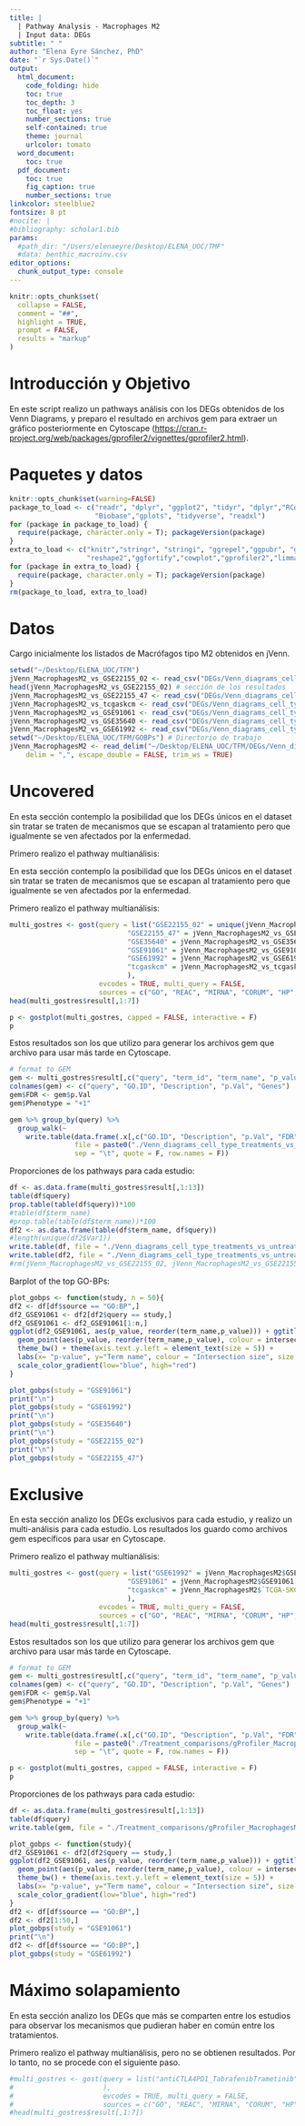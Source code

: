 ```yaml
---
title: |
  | Pathway Analysis - Macrophages M2
  | Input data: DEGs
subtitle: " "
author: "Elena Eyre Sánchez, PhD"
date: "`r Sys.Date()`"
output:
  html_document:
    code_folding: hide
    toc: true
    toc_depth: 3
    toc_float: yes
    number_sections: true
    self-contained: true
    theme: journal
    urlcolor: tomato
  word_document:
    toc: true
  pdf_document:
    toc: true
    fig_caption: true
    number_sections: true
linkcolor: steelblue2
fontsize: 8 pt
#nocite: |
#bibliography: scholar1.bib
params:
  #path_dir: "/Users/elenaeyre/Desktop/ELENA_UOC/TMF"
  #data: benthic_macroinv.csv
editor_options: 
  chunk_output_type: console
---
```


```r
knitr::opts_chunk$set(
  collapse = FALSE,
  comment = "##",
  highlight = TRUE,
  prompt = FALSE,
  results = "markup"
)
```

# Introducción y Objetivo

En este script realizo un pathways análisis con los DEGs obtenidos de los Venn Diagrams, y preparo el resultado en archivos gem para extraer un gráfico posteriormente en Cytoscape (<https://cran.r-project.org/web/packages/gprofiler2/vignettes/gprofiler2.html>).

# Paquetes y datos

```r
knitr::opts_chunk$set(warning=FALSE)
package_to_load <- c("readr", "dplyr", "ggplot2", "tidyr", "dplyr","RColorBrewer", 
                     "Biobase","gplots", "tidyverse", "readxl")
for (package in package_to_load) {
  require(package, character.only = T); packageVersion(package)
}
extra_to_load <- c("knitr","stringr", "stringi", "ggrepel","ggpubr", "ggbreak",
                   "reshape2","ggfortify","cowplot","gprofiler2","limma")
for (package in extra_to_load) {
  require(package, character.only = T); packageVersion(package)
}
rm(package_to_load, extra_to_load)
```

# Datos

Cargo inicialmente los listados de Macrófagos tipo M2 obtenidos en jVenn. 

```r
setwd("~/Desktop/ELENA_UOC/TFM")
jVenn_MacrophagesM2_vs_GSE22155_02 <- read_csv("DEGs/Venn_diagrams_cell_type_treatments_vs_untreated/jVenn_MacrophagesM2_vs_GSE22155_02.csv")
head(jVenn_MacrophagesM2_vs_GSE22155_02) # sección de los resultados
jVenn_MacrophagesM2_vs_GSE22155_47 <- read_csv("DEGs/Venn_diagrams_cell_type_treatments_vs_untreated/jVenn_MacrophagesM2_vs_GSE22155_47.csv")
jVenn_MacrophagesM2_vs_tcgaskcm <- read_csv("DEGs/Venn_diagrams_cell_type_treatments_vs_untreated/jVenn_MacrophagesM1_vs_TCGA-SKCM.csv")
jVenn_MacrophagesM2_vs_GSE91061 <- read_csv("DEGs/Venn_diagrams_cell_type_treatments_vs_untreated/jVenn_MacrophagesM2_vs_GSE91061.csv")
jVenn_MacrophagesM2_vs_GSE35640 <- read_csv("DEGs/Venn_diagrams_cell_type_treatments_vs_untreated/jVenn_MacrophagesM2_vs_GSE35640.csv")
jVenn_MacrophagesM2_vs_GSE61992 <- read_csv("DEGs/Venn_diagrams_cell_type_treatments_vs_untreated/jVenn_MacrophagesM2_vs_GSE61992.csv")
setwd("~/Desktop/ELENA_UOC/TFM/GOBPs") # Directorio de trabajo
jVenn_MacrophagesM2 <- read_delim("~/Desktop/ELENA_UOC/TFM/DEGs/Venn_diagrams_cell_type_treatments_comparison/Valid/jVenn_chart_MacrophageM2.csv", 
    delim = ",", escape_double = FALSE, trim_ws = TRUE)
```

# Uncovered

En esta sección contemplo la posibilidad que los DEGs únicos en el dataset sin tratar se traten de mecanismos que se escapan al tratamiento pero que igualmente se ven afectados por la enfermedad.

Primero realizo el pathway multianálisis:

En esta sección contemplo la posibilidad que los DEGs únicos en el dataset sin tratar se traten de mecanismos que se escapan al tratamiento pero que igualmente se ven afectados por la enfermedad.

Primero realizo el pathway multianálisis:

```r
multi_gostres <- gost(query = list("GSE22155_02" = unique(jVenn_MacrophagesM2_vs_GSE22155_02$GSE50509[which(is.na(jVenn_MacrophagesM2_vs_GSE22155_02$GSE50509) == F)]),
                             "GSE22155_47" = jVenn_MacrophagesM2_vs_GSE22155_47$GSE50509[which(is.na(jVenn_MacrophagesM2_vs_GSE22155_47$GSE50509) == F)],
                             "GSE35640" = jVenn_MacrophagesM2_vs_GSE35640$GSE50509[which(is.na(jVenn_MacrophagesM2_vs_GSE35640$GSE50509) == F)],
                             "GSE91061" = jVenn_MacrophagesM2_vs_GSE91061$GSE50509[which(is.na(jVenn_MacrophagesM2_vs_GSE91061$GSE50509) == F)],
                             "GSE61992" = jVenn_MacrophagesM2_vs_GSE61992$GSE50509[which(is.na(jVenn_MacrophagesM2_vs_GSE61992$GSE50509) == F)],
                             "tcgaskcm" = jVenn_MacrophagesM2_vs_tcgaskcm$GSE50509[which(is.na(jVenn_MacrophagesM2_vs_tcgaskcm$GSE50509) == F)]
                             ),
                      evcodes = TRUE, multi_query = FALSE, 
                      sources = c("GO", "REAC", "MIRNA", "CORUM", "HP", "HPA", "WP"))
head(multi_gostres$result[,1:7])
```

```r
p <- gostplot(multi_gostres, capped = FALSE, interactive = F)
p 
```

Estos resultados son los que utilizo para generar los archivos gem que archivo para usar más tarde en Cytoscape.

```r
# format to GEM
gem <- multi_gostres$result[,c("query", "term_id", "term_name", "p_value", "intersection_size")]
colnames(gem) <- c("query", "GO.ID", "Description", "p.Val", "Genes")
gem$FDR <- gem$p.Val
gem$Phenotype = "+1"

gem %>% group_by(query) %>%
  group_walk(~
    write.table(data.frame(.x[,c("GO.ID", "Description", "p.Val", "FDR", "Phenotype", "Genes")]), 
                file = paste0("./Venn_diagrams_cell_type_treatments_vs_untreated/gProfiler_MacrophagesM2_Only_geneset_", unique(.y$query), "_gem.txt"),
                sep = "\t", quote = F, row.names = F))
```

Proporciones de los pathways para cada estudio:

```r
df <- as.data.frame(multi_gostres$result[,1:13])
table(df$query)
prop.table(table(df$query))*100
#table(df$term_name)
#prop.table(table(df$term_name))*100
df2 <- as.data.frame(table(df$term_name, df$query))
#length(unique(df2$Var1))
write.table(df, file = "./Venn_diagrams_cell_type_treatments_vs_untreated/MacrM2_GOBPs.txt", sep = "\t",quote = F,row.names = F)
write.table(df2, file = "./Venn_diagrams_cell_type_treatments_vs_untreated/MacrM2_GOBPs_freq.txt", sep = "\t",quote = F,row.names = F)
#rm(jVenn_MacrophagesM2_vs_GSE22155_02, jVenn_MacrophagesM2_vs_GSE22155_47, jVenn_MacrophagesM2_vs_GSE35640, jVenn_MacrophagesM2_vs_GSE61992, jVenn_MacrophagesM2_vs_GSE91061, jVenn_MacrophagesM2_vs_tcgaskcm)
```

Barplot of the top GO-BPs:

```r
plot_gobps <- function(study, n = 50){
df2 <- df[df$source == "GO:BP",]
df2_GSE91061 <- df2[df2$query == study,]
df2_GSE91061 <- df2_GSE91061[1:n,]
ggplot(df2_GSE91061, aes(p_value, reorder(term_name,p_value))) + ggtitle(study) +
  geom_point(aes(p_value, reorder(term_name,p_value), colour = intersection_size, size = intersection_size), alpha = 0.6)+
  theme_bw() + theme(axis.text.y.left = element_text(size = 5)) +
  labs(x= "p-value", y="Term name", colour = "Intersection size", size = "Intersection size", caption = paste0("p-value = ",0.05))+
  scale_color_gradient(low="blue", high="red")
}

plot_gobps(study = "GSE91061")
print("\n")
plot_gobps(study = "GSE61992")
print("\n")
plot_gobps(study = "GSE35640")
print("\n")
plot_gobps(study = "GSE22155_02")
print("\n")
plot_gobps(study = "GSE22155_47")
```

# Exclusive

En esta sección analizo los DEGs exclusivos para cada estudio, y realizo un multi-análisis para cada estudio. Los resultados los guardo como archivos gem específicos para usar en Cytoscape.

Primero realizo el pathway multianálisis:

```r
multi_gostres <- gost(query = list("GSE61992" = jVenn_MacrophagesM2$GSE61992[which(is.na(jVenn_MacrophagesM2$GSE61992) == F)],
                             "GSE91061" = jVenn_MacrophagesM2$GSE91061[which(is.na(jVenn_MacrophagesM2$GSE91061) == F)],
                             "tcgaskcm" = jVenn_MacrophagesM2$`TCGA-SKCM`[which(is.na(jVenn_MacrophagesM2$`TCGA-SKCM`) == F)]
                             ),
                      evcodes = TRUE, multi_query = FALSE, 
                      sources = c("GO", "REAC", "MIRNA", "CORUM", "HP", "HPA", "WP"))
head(multi_gostres$result[,1:7])
```

Estos resultados son los que utilizo para generar los archivos gem que archivo para usar más tarde en Cytoscape.

```r
# format to GEM
gem <- multi_gostres$result[,c("query", "term_id", "term_name", "p_value", "intersection_size")]
colnames(gem) <- c("query", "GO.ID", "Description", "p.Val", "Genes")
gem$FDR <- gem$p.Val
gem$Phenotype = "+1"

gem %>% group_by(query) %>%
  group_walk(~
    write.table(data.frame(.x[,c("GO.ID", "Description", "p.Val", "FDR", "Phenotype", "Genes")]), 
                file = paste0("./Treatment_comparisons/gProfiler_MacrophagesM2_Only_geneset_", unique(.y$query), "_gem.txt"),
                sep = "\t", quote = F, row.names = F))
```

```r
p <- gostplot(multi_gostres, capped = FALSE, interactive = F)
p 
```

Proporciones de los pathways para cada estudio:

```r
df <- as.data.frame(multi_gostres$result[,1:13])
table(df$query)
write.table(gem, file = "./Treatment_comparisons/gProfiler_MacrophagesM2_Only_genesets.txt", sep = "\t",quote = F,row.names = F)
```

```r
plot_gobps <- function(study){
df2_GSE91061 <- df2[df2$query == study,]
ggplot(df2_GSE91061, aes(p_value, reorder(term_name,p_value))) + ggtitle(study) +
  geom_point(aes(p_value, reorder(term_name,p_value), colour = intersection_size, size = intersection_size), alpha = 0.6)+
  theme_bw() + theme(axis.text.y.left = element_text(size = 5)) +
  labs(x= "p-value", y="Term name", colour = "Intersection size", size = "Intersection size", caption = paste0("Top-4\np-value = ",0.05))+
  scale_color_gradient(low="blue", high="red")
}
df2 <- df[df$source == "GO:BP",]
df2 <- df2[1:50,]
plot_gobps(study = "GSE91061")
print("\n")
df2 <- df[df$source == "GO:BP",]
plot_gobps(study = "GSE61992")
```

# Máximo solapamiento

En esta sección analizo los DEGs que más se comparten entre los estudios para observar los mecanismos que pudieran haber en común entre los tratamientos.

Primero realizo el pathway multianálisis, pero no se obtienen resultados. Por lo tanto, no se procede con el siguiente paso.

```r
#multi_gostres <- gost(query = list("antiCTLA4PD1_TabrafenibTrametinib" = jVenn_MacrophagesM2$`GSE91061|GSE61992`[which(is.na(jVenn_MacrophagesM2$`GSE91061|GSE61992`) == F)]
#                      ),
#                      evcodes = TRUE, multi_query = FALSE, 
#                      sources = c("GO", "REAC", "MIRNA", "CORUM", "HP", "HPA", "WP"))
#head(multi_gostres$result[,1:7])
```
